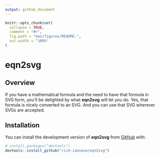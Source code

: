 ```yaml
---
output: github_document
---
```


<!-- README.md is generated from README.Rmd. Please edit that file -->

```r
knitr::opts_chunk$set(
  collapse = TRUE,
  comment = "#>",
  fig.path = "man/figures/README-",
  out.width = "100%"
)
```

# eqn2svg

<!-- badges: start -->
<!-- badges: end -->

## Overview

If you have a mathematical formula and the need to have that formula in SVG form, you'll be delighted by what **eqn2svg** will let you do. Yes, that formula is nicely converted to an SVG. And you can use that SVG wherever SVGs are accepted.

## Installation

You can install the development version of **eqn2svg** from [GitHub](https://github.com/) with:

``` r
# install.packages("devtools")
devtools::install_github("rich-iannone/eqn2svg")
```
